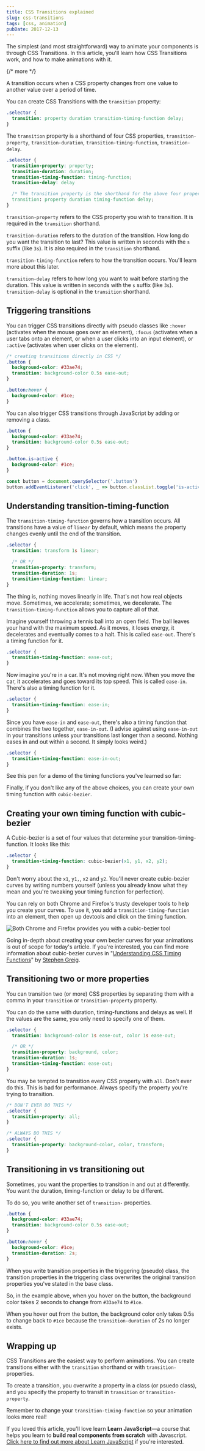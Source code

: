 ```yaml
---
title: CSS Transitions explained
slug: css-transitions
tags: [css, animation]
pubDate: 2017-12-13
---
```


The simplest (and most straightforward) way to animate your components is through CSS Transitions. In this article, you'll learn how CSS Transitions work, and how to make animations with it.

{/* more */}

A transition occurs when a CSS property changes from one value to another value over a period of time.

You can create CSS Transitions with the `transition` property:

```css
.selector {
  transition: property duration transition-timing-function delay;
}
```

The `transition` property is a shorthand of four CSS properties, `transition-property`, `transition-duration`, `transition-timing-function`, `transition-delay`.

```css
.selector {
  transition-property: property;
  transition-duration: duration;
  transition-timing-function: timing-function;
  transition-delay: delay

  /* The transition property is the shorthand for the above four properties */
  transition: property duration timing-function delay;
}
```

`transition-property` refers to the CSS property you wish to transition. It is required in the `transition` shorthand.

`transition-duration` refers to the duration of the transition. How long do you want the transition to last? This value is written in seconds with the `s` suffix (like `3s`). It is also required in the `transition` shorthand.

`transition-timing-function` refers to how the transition occurs. You'll learn more about this later.

`transition-delay` refers to how long you want to wait before starting the duration. This value is written in seconds with the `s` suffix (like `3s`). `transition-delay` is optional in the `transition` shorthand.

## Triggering transitions

You can trigger CSS transitions directly with pseudo classes like `:hover` (activates when the mouse goes over an element), `:focus` (activates when a user tabs onto an element, or when a user clicks into an input element), or `:active` (activates when user clicks on the element).

```css
/* creating transitions directly in CSS */
.button {
  background-color: #33ae74;
  transition: background-color 0.5s ease-out;
}

.button:hover {
  background-color: #1ce;
}
```

<Codepen height='400' hash='Qqzzxd' title='CSS Transition' />

You can also trigger CSS transitions through JavaScript by adding or removing a class.

```css
.button {
  background-color: #33ae74;
  transition: background-color 0.5s ease-out;
}

.button.is-active {
  background-color: #1ce;
}
```

```js
const button = document.querySelector('.button')
button.addEventListener('click', _ => button.classList.toggle('is-active'))
```

<Codepen height='400' hash='GMPPBg' title='CSS Transition with JavaScript' />

## Understanding transition-timing-function

The `transition-timing-function` governs how a transition occurs. All transitions have a value of `linear` by default, which means the property changes evenly until the end of the transition.

```css
.selector {
  transition: transform 1s linear;

  /* OR */
  transition-property: transform;
  transition-duration: 1s;
  transition-timing-function: linear;
}
```

The thing is, nothing moves linearly in life. That's not how real objects move. Sometimes, we accelerate; sometimes, we decelerate. The `transition-timing-function` allows you to capture all of that.

Imagine yourself throwing a tennis ball into an open field. The ball leaves your hand with the maximum speed. As it moves, it loses energy, it decelerates and eventually comes to a halt. This is called `ease-out`. There's a timing function for it.

```css
.selector {
  transition-timing-function: ease-out;
}
```

Now imagine you're in a car. It's not moving right now. When you move the car, it accelerates and goes toward its top speed. This is called `ease-in`. There's also a timing function for it.

```css
.selector {
  transition-timing-function: ease-in;
}
```

Since you have `ease-in` and `ease-out`, there's also a timing function that combines the two together, `ease-in-out`. (I advise against using `ease-in-out` in your transitions unless your transitions last longer than a second. Nothing eases in and out within a second. It simply looks weird.)

```css
.selector {
  transition-timing-function: ease-in-out;
}
```

See this pen for a demo of the timing functions you've learned so far:

<Codepen
  height='700'
  hash='Oxrqpo'
  title='CSS Transition Timing Functions (no cubic)'
/>

Finally, if you don't like any of the above choices, you can create your own timing function with `cubic-bezier`.

## Creating your own timing function with cubic-bezier

A Cubic-bezier is a set of four values that determine your transition-timing-function. It looks like this:

```css
.selector {
  transition-timing-function: cubic-bezier(x1, y1, x2, y2);
}
```

Don't worry about the `x1`, `y1,`, `x2` and `y2`. You'll never create cubic-bezier curves by writing numbers yourself (unless you already know what they mean and you're tweaking your timing function for perfection).

You can rely on both Chrome and Firefox's trusty developer tools to help you create your curves. To use it, you add a `transition-timing-function` into an element, then open up devtools and click on the timing function.

<Image
  src='/images/2017/css-transition/cubic-bezier.png'
  alt='Both Chrome and Firefox provides you with a cubic-bezier tool'
  caption='Both Chrome and Firefox provides you with a cubic-bezier tool'
/>

<Codepen height='800' hash='gGZqNo' title='CSS Transition Timing Functions' />

Going in-depth about creating your own bezier curves for your animations is out of scope for today's article. If you're interested, you can find more information about cubic-bezier curves in "[Understanding CSS Timing Functions](https://www.smashingmagazine.com/2014/04/understanding-css-timing-functions/)" by [Stephen Greig](https://twitter.com/Stephen_Greig).

## Transitioning two or more properties

You can transition two (or more) CSS properties by separating them with a comma in your `transition` or `transition-property` property.

You can do the same with duration, timing-functions and delays as well. If the values are the same, you only need to specify one of them.

```css
.selector {
  transition: background-color 1s ease-out, color 1s ease-out;

  /* OR */
  transition-property: background, color;
  transition-duration: 1s;
  transition-timing-function: ease-out;
}
```

You may be tempted to transition every CSS property with `all`. Don't ever do this. This is bad for performance. Always specify the property you're trying to transition.

```css
/* DON'T EVER DO THIS */
.selector {
  transition-property: all;
}

/* ALWAYS DO THIS */
.selector {
  transition-property: background-color, color, transform;
}
```

## Transitioning in vs transitioning out

Sometimes, you want the properties to transition in and out at differently. You want the duration, timing-function or delay to be different.

To do so, you write another set of `transition-` properties.

```css
.button {
  background-color: #33ae74;
  transition: background-color 0.5s ease-out;
}

.button:hover {
  background-color: #1ce;
  transition-duration: 2s;
}
```

When you write transition properties in the triggering (pseudo) class, the transition properties in the triggering class overwrites the original transition properties you've stated in the base class.

So, in the example above, when you hover on the button, the background color takes 2 seconds to change from `#33ae74` to `#1ce`.

When you hover out from the button, the background color only takes 0.5s to change back to `#1ce` because the `transition-duration` of 2s no longer exists.

<Codepen
  height='400'
  hash='GOLLyR'
  title='CSS Transition (different transition speeds when transitioning in and out)'
/>

## Wrapping up

CSS Transitions are the easiest way to perform animations. You can create transitions either with the `transition` shorthand or with `transition-` properties.

To create a transition, you overwrite a property in a class (or psuedo class), and you specify the property to transit in `transition` or `transition-property`.

Remember to change your `transition-timing-function` so your animation looks more real!

If you loved this article, you'll love learn **Learn JavaScript**—a course that helps you learn to **build real components from scratch** with Javascript. [Click here to find out more about Learn JavaScript](https://learnjavascript.today) if you're interested.
